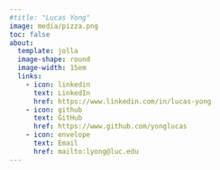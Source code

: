 ```yaml
---
#title: "Lucas Yong"
image: media/pizza.png
toc: false
about: 
  template: jolla
  image-shape: round
  image-width: 15em
  links: 
    - icon: linkedin
      text: LinkedIn
      href: https://www.linkedin.com/in/lucas-yong
    - icon: github
      text: GitHub
      href: https://www.github.com/yonglucas
    - icon: envelope
      text: Email
      href: mailto:lyong@luc.edu
---
```

